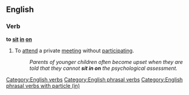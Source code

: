 ==English==

===Verb===
'''to [[sit]] [[in]] [[on]]'''

#To [[attend]] a private [[meeting]] without [[participating]].
#:''Parents of younger children often become upset when they are told that they cannot '''sit in on''' the psychological assessment.''

[[Category:English verbs]]
[[Category:English phrasal verbs]]
[[Category:English phrasal verbs with particle (in)]]
